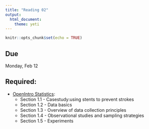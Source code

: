 ```yaml
---
title: "Reading 02"
output: 
  html_document: 
    theme: yeti
---
```


```r
knitr::opts_chunk$set(echo = TRUE)
```

## Due

Monday, Feb 12

## Required:

- [OpenIntro Statistics](https://drive.google.com/file/d/0B-DHaDEbiOGkc1RycUtIcUtIelE/view):
    + Section 1.1 - Casestudy:using stents to prevent strokes
    + Section 1.2 - Data basics
    + Section 1.3 - Overview of data collection principles
    + Section 1.4 - Observational studies and sampling strategies
    + Section 1.5 - Experiments
